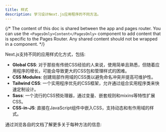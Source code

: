 ```yaml
---
title: 样式
description: 学习设计Next.js应用程序的不同方法。
---
```


{/* The content of this doc is shared between the app and pages router. You can use the `<PagesOnly>Content</PagesOnly>` component to add content that is specific to the Pages Router. Any shared content should not be wrapped in a component. */}

Next.js支持不同的应用样式化方式，包括:

- **Global CSS**: 对于那些有传统CSS经验的人来说，使用简单且熟悉，但随着应用程序的增长，可能会导致更大的CSS包和管理样式的困难。
- **CSS Modules**: 创建局部作用域的CSS类以避免命名冲突并提高可维护性。
- **Tailwind CSS**: 一个实用程序优先的CSS框架，允许通过组合实用程序类来快速定制设计。
- **Sass**: 一个流行的CSS预处理器，通过变量、嵌套规则和mixins等特性扩展CSS。
- **CSS-in-JS**: 直接在JavaScript组件中嵌入CSS，支持动态和有作用域的样式。

通过浏览各自的文档了解更多关于每种方法的信息:
